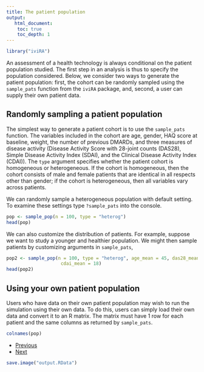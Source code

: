 ```yaml
---
title: The patient population
output: 
   html_document:
    toc: true
    toc_depth: 1
--- 
```


```r
library("iviRA")
```

An assessment of a health technology is always conditional on the patient population studied. The first step in an analysis is thus to specify the population considered. Below, we consider two ways to generate the patient population: first, the cohort can be randomly sampled using the `sample_pats` function from the `iviRA` package, and, second, a user can supply their own patient data. 

## Randomly sampling a patient population 
The simplest way to generate a patient cohort is to use the `sample_pats` function. The variables included in the cohort are age, gender, HAQ score at baseline, weight, the number of previous DMARDs, and three measures of disease activity (Disease Activity
Score with 28-joint counts (DAS28), Simple Disease Activity Index (SDAI), and the Clinical Disease Activity Index (CDAI)). The `type` argument specifies whether the patient cohort is homogeneous or heterogeneous. If the cohort is homogeneous, then the cohort consists of male and female patients that are identical in all respects other than gender; if the cohort is heterogeneous, then all variables vary across patients.

We can randomly sample a heterogeneous population with default setting. To examine these settings type `?sample_pats` into the console. 

```r
pop <- sample_pop(n = 100, type = "heterog")
head(pop)
```

We can also customize the distribution of patients. For example, suppose we want to study a younger and healthier population. We might then sample patients by customizing arguments in `sample_pats`,

```r
pop2 <- sample_pop(n = 100, type = "heterog", age_mean = 45, das28_mean = 4, sdai_mean = 20, 
                    cdai_mean = 18)
head(pop2)
```

## Using your own patient population
Users who have data on their own patient population may wish to run the simulation using their own data. To do this, users can simply load their own data and convert it to an R matrix. The matrix must have 1 row for each patient and the same columns as returned by `sample_pats`.

```r
colnames(pop)
```

<div>
<ul class="pager">
  <li class="previous"><a href="00-intro.html">Previous</a></li>
  <li class="next"><a href="02-arms.html">Next</a></li>
</ul>
</div>

```r
save.image("output.RData")
```
